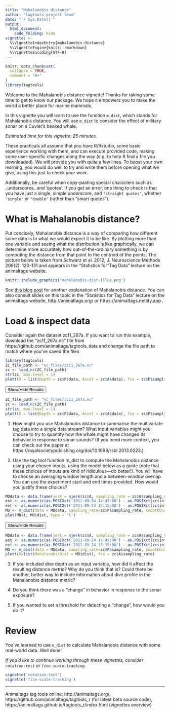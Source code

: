 ```yaml
---
title: "Mahalanobis distance"
author: "tagtools project team"
date: "`r Sys.Date()`"
output: 
  html_document:
    code_folding: hide
vignette: >
  %\VignetteIndexEntry{mahalanobis-distance}
  %\VignetteEngine{knitr::rmarkdown}
  %\VignetteEncoding{UTF-8}
---
```


```r
knitr::opts_chunk$set(
  collapse = TRUE,
  comment = "#>"
)
library(tagtools)
```

Welcome to the Mahalanobis distance vignette! Thanks for taking some time to get to know our package. We hope it empowers you to make the world a better place for marine mammals. 

In this vignette you will learn to use the function `m_dist`, which stands for Mahalanobis distance. You will use `m_dist` to consider the effect of military sonar on a Cuvier's beaked whale. 

*Estimated time for this vignette: 25 minutes.*

These practicals all assume that you have R/Rstudio, some basic experience working with them, and can execute provided code, making some user-specific changes along the way (e.g. to help R find a file you downloaded). We will provide you with quite a few lines. To boost your own learning, you would do well to try and write them before opening what we give, using this just to check your work.

Additionally, be careful when copy-pasting special characters such as \_underscores\_ and 'quotes'. If you get an error, one thing to check is that you have just a single, simple underscore, and `'straight quotes'`, whether `'single'` or `"double"` (rather than “smart quotes”). 

# What is Mahalanobis distance?

Put concisely, Mahalanobis distance is a way of comparing how different some data is to what we would expect it to be like. By plotting more than one variable and seeing what the distribution is like graphically, we can determine more accurately how out-of-the-ordinary something is by computing the distance from that point to the centroid of the points. The picture below is taken from Schwarz et al. 2012, J. Neuroscience Methods 206(2): 120-131 and appears in the "Statistics for "Tag Data" lecture on the animaltags website. 

```r
knitr::include_graphics('mahalanobis-dist-illus.png')
```

See [this blog post](https://blogs.sas.com/content/iml/2012/02/15/what-is-mahalanobis-distance.html) for another explanation of Mahalanobis distance. You can also consult slides on this topic in the "Statistics for Tag Data" lecture on the animaltags website, http://animaltags.org/ or https://animaltags.netlify.app .

# Load & inspect data

Consider again the dataset zc11_267a. If you want to run this example, download the "zc11_267a.nc" file from https://github.com/animaltags/tagtools_data and change the file path to match where you've saved the files

```r
library(tagtools)
ZC_file_path <- "nc_files/zc11_267a.nc"
zc <- load_nc(ZC_file_path)
str(zc, max.level = 1)
plott(X = list(Depth = zc$P$data, Accel = zc$A$data), fsx = zc$P$sampling_rate, interactive = TRUE)
```

<button class="btn btn-primary" data-toggle="collapse" data-target="#load_inspect_zc"> Show/Hide Results </button>  
<div id="load_inspect_zc" class="collapse">

```r
ZC_file_path <- "nc_files/zc11_267a.nc"
zc <- load_nc(ZC_file_path)
str(zc, max.level = 1)
plott(X = list(Depth = zc$P$data, Accel = zc$A$data), fsx = zc$P$sampling_rate, interactive = FALSE)
```

</div>

1. How might you use Mahalanobis distance to summarise the multivariate tag data into a single data stream? What input variables might you choose to try to quantify how the whale might have changed its behavior in response to sonar sounds? (If you need more context, you can check out the paper at https://royalsocietypublishing.org/doi/10.1098/rsbl.2013.0223.)

2. Use the tag tool function m_dist to compute the Mahalanobis distance using your chosen inputs, using the model below as a guide (note that these choices of inputs are kind of ridiculous---do better!). You will have to choose an averaging window length and a between-window overlap. You can use the experiment start and end times provided. How would you justify these choices?

```r
MDdata <- data.frame(jerk = njerk(zc$A, sampling_rate = zc$A$sampling_rate)$data, Mx = zc$P$data)
est <- as.numeric(as.POSIXct('2011-09-24 14:45:00') - as.POSIXct(zc$info$dephist_device_datetime_start))*3600
eet <- as.numeric(as.POSIXct('2011-09-24 15:15:00') - as.POSIXct(zc$info$dephist_device_datetime_start))*3600
MD <- m_dist(data = MDdata, sampling_rate=zc$P$sampling_rate, smoothDur = 10, overlap = 9.5, expStart = est, expEnd = eet)
plot(MD$t, MD$dist, type = 'l')
```

<button class="btn btn-primary" data-toggle="collapse" data-target="#MD_and_plot"> Show/Hide Results </button>  
<div id="MD_and_plot" class="collapse">

```r
MDdata <- data.frame(jerk = njerk(zc$A, sampling_rate = zc$A$sampling_rate)$data, Mx = zc$P$data)
est <- as.numeric(as.POSIXct('2011-09-24 14:45:00') - as.POSIXct(zc$info$dephist_device_datetime_start))*3600
eet <- as.numeric(as.POSIXct('2011-09-24 15:15:00') - as.POSIXct(zc$info$dephist_device_datetime_start))*3600
MD <- m_dist(data = MDdata, sampling_rate=zc$P$sampling_rate, smoothDur = 10, overlap = 9.5, expStart = est, expEnd = eet)
plott(X=list(MahalanobisDist = MD$dist), fsx = zc$A$sampling_rate)
```

</div>

3. If you included dive depth as an input variable, how did it affect the resulting distance metric? Why do you think that is? Could there be another, better way to include information about dive profile in the Mahalanobis distance metric?

4. Do you think there was a "change" in behavior in response to the sonar exposure?

5. If you wanted to set a threshold for detecting a "change", how would you do it?

# Review

You've learned to use `m_dist` to calculate Mahalanobis distance with some real-world data. Well done!

*If you'd like to continue working through these vignettes, consider `rotation-test` or `fine-scale-tracking`.* 

```r
vignette('rotation-test')
vignette('fine-scale-tracking')
```

*** 

Animaltags tag tools online: http://animaltags.org/, https://github.com/animaltags/tagtools_r (for latest beta source code), https://animaltags.github.io/tagtools_r/index.html (vignettes overview)